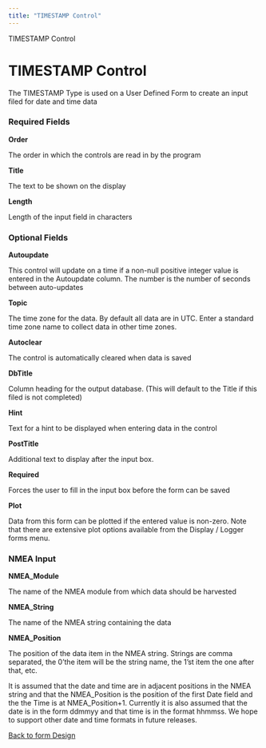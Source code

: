```yaml
---
title: "TIMESTAMP Control"
---
```

 TIMESTAMP Control  

TIMESTAMP Control
=================

The TIMESTAMP Type is used on a User Defined Form to create an input filed for date and time data

### Required Fields

**Order**

The order in which the controls are read in by the program

**Title**

The text to be shown on the display

**Length**

Length of the input field in characters

### Optional Fields

**Autoupdate**

This control will update on a time if a non-null positive integer value is entered in the Autoupdate column. The number is the number of seconds between auto-updates

**Topic**

The time zone for the data. By default all data are in UTC. Enter a standard time zone name to collect data in other time zones.

**Autoclear**

The control is automatically cleared when data is saved

**DbTitle**

Column heading for the output database. (This will default to the Title if this filed is not completed)

**Hint**

Text for a hint to be displayed when entering data in the control

**PostTitle**

Additional text to display after the input box.

**Required**

Forces the user to fill in the input box before the form can be saved

**Plot**

Data from this form can be plotted if the entered value is non-zero. Note that there are extensive plot options available from the Display / Logger forms menu.

  
  

### NMEA Input

**NMEA\_Module**

The name of the NMEA module from which data should be harvested

**NMEA\_String**

The name of the NMEA string containing the data

**NMEA\_Position**

The position of the data item in the NMEA string. Strings are comma separated, the 0'the item will be the string name, the 1'st item the one after that, etc.

It is assumed that the date and time are in adjacent positions in the NMEA string and that the NMEA\_Position is the position of the first Date field and the the Time is at NMEA\_Position+1. Currently it is also assumed that the date is in the form ddmmyy and that time is in the format hhmmss. We hope to support other date and time formats in future releases.

  
  

[Back to form Design](./designingForms.html)